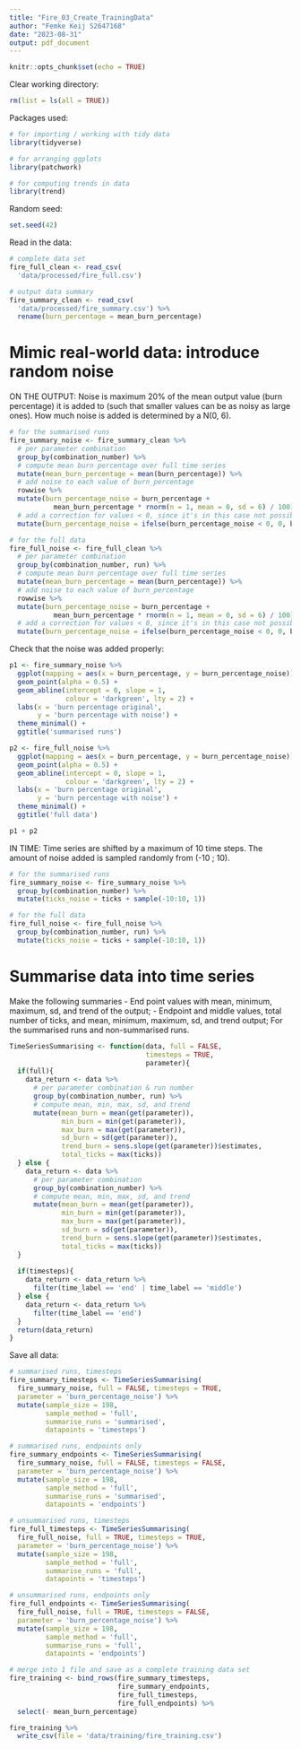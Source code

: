 ```yaml
---
title: "Fire_03_Create_TrainingData"
author: "Femke Keij S2647168"
date: "2023-08-31"
output: pdf_document
---
```


```r
knitr::opts_chunk$set(echo = TRUE)
```

Clear working directory:
```r
rm(list = ls(all = TRUE)) 
```

Packages used:
```r
# for importing / working with tidy data
library(tidyverse)

# for arranging ggplots
library(patchwork)

# for computing trends in data
library(trend)
```

Random seed:
```r
set.seed(42)
```

Read in the data:
```r
# complete data set
fire_full_clean <- read_csv(
  'data/processed/fire_full.csv')

# output data summary
fire_summary_clean <- read_csv(
  'data/processed/fire_summary.csv') %>%
  rename(burn_percentage = mean_burn_percentage)
```

# Mimic real-world data: introduce random noise
ON THE OUTPUT:
Noise is maximum 20% of the mean output value (burn percentage) it is added to (such that smaller values can be as noisy as large ones). How much noise is added is determined by a N(0, 6). 
```r
# for the summarised runs
fire_summary_noise <- fire_summary_clean %>%
  # per parameter combination
  group_by(combination_number) %>%
  # compute mean burn percentage over full time series
  mutate(mean_burn_percentage = mean(burn_percentage)) %>%
  # add noise to each value of burn_percentage
  rowwise %>%
  mutate(burn_percentage_noise = burn_percentage +
           mean_burn_percentage * rnorm(n = 1, mean = 0, sd = 6) / 100) %>%
  # add a correction for values < 0, since it's in this case not possible for values to be negative
  mutate(burn_percentage_noise = ifelse(burn_percentage_noise < 0, 0, burn_percentage_noise))

# for the full data
fire_full_noise <- fire_full_clean %>%
  # per parameter combination
  group_by(combination_number, run) %>%
  # compute mean burn percentage over full time series
  mutate(mean_burn_percentage = mean(burn_percentage)) %>%
  # add noise to each value of burn_percentage
  rowwise %>%
  mutate(burn_percentage_noise = burn_percentage +
           mean_burn_percentage * rnorm(n = 1, mean = 0, sd = 6) / 100) %>%
  # add a correction for values < 0, since it's in this case not possible for values to be negative
  mutate(burn_percentage_noise = ifelse(burn_percentage_noise < 0, 0, burn_percentage_noise))
```
Check that the noise was added properly:
```r
p1 <- fire_summary_noise %>%
  ggplot(mapping = aes(x = burn_percentage, y = burn_percentage_noise)) +
  geom_point(alpha = 0.5) +
  geom_abline(intercept = 0, slope = 1,
              colour = 'darkgreen', lty = 2) +
  labs(x = 'burn percentage original',
       y = 'burn percentage with noise') +
  theme_minimal() +
  ggtitle('summarised runs')

p2 <- fire_full_noise %>%
  ggplot(mapping = aes(x = burn_percentage, y = burn_percentage_noise)) +
  geom_point(alpha = 0.5) +
  geom_abline(intercept = 0, slope = 1,
              colour = 'darkgreen', lty = 2) +
  labs(x = 'burn percentage original',
       y = 'burn percentage with noise') +
  theme_minimal() +
  ggtitle('full data')

p1 + p2
```

IN TIME:
Time series are shifted by a maximum of 10 time steps. The amount of noise added is sampled randomly from (-10 ; 10).
```r
# for the summarised runs
fire_summary_noise <- fire_summary_noise %>%
  group_by(combination_number) %>%
  mutate(ticks_noise = ticks + sample(-10:10, 1))

# for the full data
fire_full_noise <- fire_full_noise %>%
  group_by(combination_number, run) %>%
  mutate(ticks_noise = ticks + sample(-10:10, 1))
```

# Summarise data into time series
Make the following summaries
- End point values with mean, minimum, maximum, sd, and trend of the output;
- Endpoint and middle values, total number of ticks, and mean, minimum, maximum, sd, and trend output;
For the summarised runs and non-summarised runs.

```r
TimeSeriesSummarising <- function(data, full = FALSE,
                                  timesteps = TRUE,
                                  parameter){
  if(full){
    data_return <- data %>%
      # per parameter combination & run number
      group_by(combination_number, run) %>%
      # compute mean, min, max, sd, and trend
      mutate(mean_burn = mean(get(parameter)),
             min_burn = min(get(parameter)),
             max_burn = max(get(parameter)),
             sd_burn = sd(get(parameter)),
             trend_burn = sens.slope(get(parameter))$estimates,
             total_ticks = max(ticks))
  } else {
    data_return <- data %>%
      # per parameter combination
      group_by(combination_number) %>%
      # compute mean, min, max, sd, and trend
      mutate(mean_burn = mean(get(parameter)),
             min_burn = min(get(parameter)),
             max_burn = max(get(parameter)),
             sd_burn = sd(get(parameter)),
             trend_burn = sens.slope(get(parameter))$estimates,
             total_ticks = max(ticks))
  }
  
  if(timesteps){
    data_return <- data_return %>%
      filter(time_label == 'end' | time_label == 'middle')
  } else {
    data_return <- data_return %>%
      filter(time_label == 'end')
  }
  return(data_return)
}
```

Save all data:
```r
# summarised runs, timesteps
fire_summary_timesteps <- TimeSeriesSummarising(
  fire_summary_noise, full = FALSE, timesteps = TRUE,
  parameter = 'burn_percentage_noise') %>%
  mutate(sample_size = 198,
         sample_method = 'full',
         summarise_runs = 'summarised',
         datapoints = 'timesteps')

# summarised runs, endpoints only
fire_summary_endpoints <- TimeSeriesSummarising(
  fire_summary_noise, full = FALSE, timesteps = FALSE,
  parameter = 'burn_percentage_noise') %>%
  mutate(sample_size = 198,
         sample_method = 'full',
         summarise_runs = 'summarised',
         datapoints = 'endpoints')

# unsummarised runs, timesteps
fire_full_timesteps <- TimeSeriesSummarising(
  fire_full_noise, full = TRUE, timesteps = TRUE,
  parameter = 'burn_percentage_noise') %>%
  mutate(sample_size = 198,
         sample_method = 'full',
         summarise_runs = 'full',
         datapoints = 'timesteps')

# unsummarised runs, endpoints only
fire_full_endpoints <- TimeSeriesSummarising(
  fire_full_noise, full = TRUE, timesteps = FALSE,
  parameter = 'burn_percentage_noise') %>%
  mutate(sample_size = 198,
         sample_method = 'full',
         summarise_runs = 'full',
         datapoints = 'endpoints')

# merge into 1 file and save as a complete training data set
fire_training <- bind_rows(fire_summary_timesteps,
                           fire_summary_endpoints,
                           fire_full_timesteps,
                           fire_full_endpoints) %>%
  select(- mean_burn_percentage)

fire_training %>%
  write_csv(file = 'data/training/fire_training.csv')
```